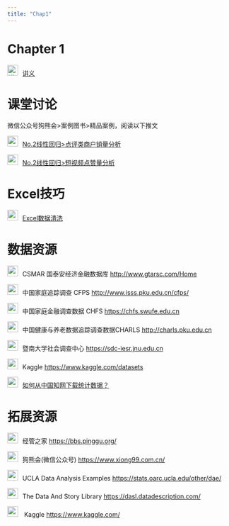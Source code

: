 ```yaml
---
title: "Chap1"
---
```


# Chapter 1

<img src="img/teacher.png" alt="讲义" style="width: 24px; height: 24px;margin-right: 10px">[讲义](https://lizongzhang.github.io/ee4/chap1.html)


# 课堂讨论

微信公众号狗熊会>案例图书>精品案例，阅读以下推文

<img src="img/link.png" style="width: 24px; height: 24px;margin-right: 10px">[No.2线性回归>点评类商户销量分析](https://mp.weixin.qq.com/s/YxW6kDxn4F7yhmwmw1WNcQ)

<img src="img/link.png" style="width: 24px; height: 24px;margin-right: 10px">[No.2线性回归>短视频点赞量分析](https://mp.weixin.qq.com/s/D87xeFDCRqOIrIA4utLGeg)


# Excel技巧  

<img src="img/video.png" style="width: 24px; height: 24px;margin-right: 10px"/>[Excel数据清洗](https://www.bilibili.com/video/BV1uc41177Mn/)
    
# 数据资源

<img src="img/link.png" style="width: 24px; height: 24px;margin-right: 10px">CSMAR 国泰安经济金融数据库  <http://www.gtarsc.com/Home>
    
<img src="img/link.png" style="width: 24px; height: 24px;margin-right: 10px">中国家庭追踪调查 CFPS <http://www.isss.pku.edu.cn/cfps/>

<img src="img/link.png" style="width: 24px; height: 24px;margin-right: 10px">中国家庭金融调查数据 CHFS  <https://chfs.swufe.edu.cn>

<img src="img/link.png" style="width: 24px; height: 24px;margin-right: 10px">中国健康与养老数据追踪调查数据CHARLS <http://charls.pku.edu.cn>

<img src="img/link.png" style="width: 24px; height: 24px;margin-right: 10px">暨南大学社会调查中心  <https://sdc-iesr.jnu.edu.cn>

<img src="img/link.png" style="width: 24px; height: 24px;margin-right: 10px">Kaggle  <https://www.kaggle.com/datasets>

<img src="img/link.png" style="width: 24px; height: 24px;margin-right: 10px">[如何从中国知网下载统计数据？](https://www.bilibili.com/video/BV19m4y1F7FE/)


# 拓展资源

<img src="img/link.png" style="width: 24px; height: 24px;margin-right: 10px">经管之家 <https://bbs.pinggu.org/> 

<img src="img/link.png" style="width: 24px; height: 24px;margin-right: 10px">狗熊会(微信公众号) <https://www.xiong99.com.cn/> 

<img src="img/link.png" style="width: 24px; height: 24px;margin-right: 10px">UCLA Data Analysis Examples <https://stats.oarc.ucla.edu/other/dae/> 

<img src="img/link.png" style="width: 24px; height: 24px;margin-right: 10px">The Data And Story Library <https://dasl.datadescription.com/> 

<img src="img/link.png" style="width: 24px; height: 24px;margin-right: 10px"> Kaggle <https://www.kaggle.com/> 
